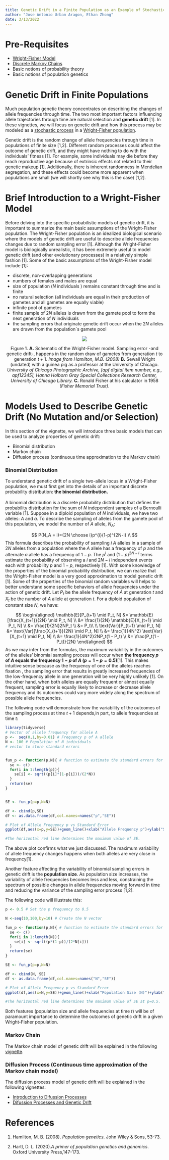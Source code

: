 ```yaml
---
title: Genetic Drift in a Finite Population as an Example of Stochastic Modeling
author: "Jose Antonio Urban Aragon, Ethan Zhong"
date: 3/13/2022
---
```



# Pre-Requisites
  * [Wright-Fisher Model](https://stephens999.github.io/fiveMinuteStats/wright_fisher_model.html)
  * [Discrete Markov Chains](http://stephens999.github.io/fiveMinuteStats/markov_chains_discrete_intro.html)
  * Basic notions of probability theory
  * Basic notions of population genetics
  

# Genetic Drift in Finite Populations

Much population genetic theory concentrates on describing the changes of allele frequencies through time. The two most important factors influencing allele trajectories through time are natural selection and **genetic drift** [1]. In these vignettes, we will focus on genetic drift and how this process may be modeled as a [stochastic process](https://en.wikipedia.org/wiki/Stochastic_process) in a [Wright-Fisher population](https://stephens999.github.io/fiveMinuteStats/wright_fisher_model.html).
  
Genetic drift is the random change of allele frequencies through time in populations of finite size [1,2]. Different random processes could affect the outcome of genetic drift, and they might have nothing to do with the individuals' fitness [1]. For example, some individuals may die before they reach reproductive age because of extrinsic effects not related to their genetic makeup [1]. Additionally, there is inherent randomness in Mendelian segregation, and these effects could become more apparent when populations are small (we will shortly see why this is the case) [1,2].  


# Brief Introduction to a Wright-Fisher Model 

Before delving into the specific probabilistic models of genetic drift, it is important to summarize the main basic assumptions of the Wright-Fisher population. The Wright-Fisher population is an idealized biological scenario where the models of genetic drift are useful to describe allele frequencies changes due to random sampling error [1]. Although the Wright-Fisher model is biologically unrealistic, it has been extremely useful to model genetic drift (and other evolutionary processes) in a relatively simple fashion [1]. Some of the basic assumptions of the Wright-Fisher model include [1]:

  * discrete, non-overlapping generations
  * numbers of females and males are equal
  * size of population ($N$ individuals ) remains constant through time and is finite
  * no natural selection (all individuals are equal in their production of gametes and all gametes are equally viable)
  * infinite pool of gametes
  * finite sample of $2N$ alleles is drawn from the gamete pool to form the next generation of $N$ individuals 
  * the sampling errors that originate genetic drift occur when the $2N$ alleles are drawn from the population´s gamete pool
  
<center>
![](Figure_1.png)

\begingroup
\fontfamily{ppl}\fontsize{12}{16}\selectfont
Figure 1. **A.** Schematic of the Wright-Fisher model. Sampling error -and genetic drift-, happens in the random draw of gametes from  generation $t$ to generation $t+1$. _Image from Hamilton, M.B. (2008)_ **B.** Sewall Wright (undated) with a guinea pig as a professor at the University of Chicago. _University of Chicago Photographic Archive, [apf digital item number, e.g., apf12345], Hanna Holborn Gray Special Collections Research Center, University of Chicago Library._ **C.** Ronald Fisher at his calculator in 1958 _(Fisher Memorial Trust)_.
\endgroup
</center>
  


# Models Used to Describe Genetic Drift (No Mutation and/or Selection)

In this section of the vignette, we will introduce three basic models that can be used to analyze properties of genetic drift:
  
  * Binomial distribution  
  * Markov chain
  * Diffusion process (continuous time approximation to the Markov chain)  

### Binomial Distribution  

To understand genetic drift of a single two-allele locus in a Wright-Fisher population, we must first get into the details of an important discrete probability distribution: **the binomial distribution.**\
\
A binomial distribution is a discrete probability distribution that defines the probability distribution for the sum of $N$ independent samples of a Bernoulli variable [1]. Suppose in a diploid population of $N$ individuals, we have two alleles: $A$ and $a$. To describe the sampling of alleles from the gamete pool of this population, we model the number of $A$ allele, $N_A$:

$$
P(N_A = i)={2N \choose i}p^{i}(1-p)^{2N-i} \\
$$
This formula describes the probability of sampling $i$ $A$ alleles in a sample of $2N$ alleles from a population where the $A$ allele has a frequency of $p$ and the alternate $a$ allele has a frequency of $1-p$. The $p^i$  and $(1-p)^{2N-i}$ terms estimate the probability of observing a $i$ and $2N-i$ independent events each with probability $p$ and $1-p$, respectively [1].  With some knowledge of the properties of the binomial probability distribution, we can realize that the Wright-Fisher model is a very good approximation to model genetic drift [1]. Some of the properties of the binomial random variables will helps to better understand some specific behaviors of allele frequencies under the action of genetic drift. Let $P_t$ be the allele frequency of $A$ at generation $t$ and $X_t$ be the number of $A$ allele at generation $t$. For a diploid population of constant size $N$, we have:

$$
\begin{aligned}
\mathbb{E}[P_{t+1} \mid P_t, N] &= \mathbb{E}[\frac{X_{t+1}}{2N} \mid P_t, N] \\ &= \frac{1}{2N} \mathbb{E}[X_{t+1} \mid P_t, N] \\ &= \frac{1}{2N}2NP_t \\ &= P_t\\
\\
\text{Var}[P_{t+1} \mid P_t, N] &= \text{Var}[\frac{X_{t+1}}{2N} \mid P_t, N] \\ &= \frac{1}{4N^2} \text{Var}[X_{t+1} \mid P_t, N] \\ &= \frac{1}{4N^2}2NP_t(1 - P_t) \\ &= \frac{P_t(1 - P_t)}{2N}
\end{aligned}
$$
As we may infer from the formulas, the maximum variability in the outcomes of the alleles' binomial sampling process will occur when **the frequency $p$ of $A$ equals the frequency $1-p$ of $A$ ($p=1-p=0.5$)**[1]. This makes intuitive sense because as the frequency of one of the alleles reaches fixation , the sampling error that results in greatly increased frequencies of the low-frequency allele in one generation will be very highly unlikely [1]. On the other hand, when both alleles are equally frequent or almost equally frequent, sampling error is equally likely to increase or decrease allele frequency and its outcomes could vary more widely along the spectrum of possible allele frequencies.  
  
  
The following code will demonstrate how the variability of the outcomes of the sampling process at time $t+1$ depends,in part, to allele frequencies at time $t$: 


```r
library(tidyverse)
# Vector of allele frequency for allele A
p <-  seq(0,1,by=0.01) # Frequency p of A allele
N <- 100 # Population of N individuals
# vector to store standard errors


fun_p <- function(p,N){ # function to estimate the standard errors for each frequencies
  se <- c()
  for(i in 1:length(p)){
    se[i] <- sqrt((p[i]*(1-p[i]))/(2*N))
  }
  return(se)
}


SE <- fun_p(p=p,N=N)

df <- cbind(p,SE)
df <- as.data.frame(df,col.names=names("p","SE"))

# Plot of Allele Frequency p vs Standard Error
ggplot(df,aes(x=p,y=SE))+geom_line()+xlab("Allele Frequency p")+ylab("SE")+ggtitle("Allele Frequency vs Standard Error")+theme(plot.title = element_text(hjust = 0.5))+geom_hline(yintercept = max(SE),color="red")

#The horizontal red line determines the maximum value of SE.
```

The above plot confirms what we just discussed. The maximum variability of allele frequency changes happens when both alleles are very close in frequency[1].  

Another feature affecting the variability of binomial sampling errors in genetic drift is the **population size**. As population size increases, the variability of allele frequencies becomes less and less, constraining the spectrum of possible changes in allele frequencies moving forward in time and reducing the variance of the sampling error process [1,2].  

The following code will illustrate this:  

```r

p <- 0.5 # Set the p frequency to 0.5

N <-seq(10,100,by=10) # Create the N vector

fun_p <- function(p,N){ # function to estimate the standard errors for each population size
  se <- c()
  for(i in 1:length(N)){
    se[i] <- sqrt((p*(1-p))/(2*N[i]))
  }
  return(se)
}

SE <- fun_p(p=p,N=N)

df <- cbind(N, SE)
df <- as.data.frame(df,col.names=names("N","SE"))

# Plot of Allele Frequency p vs Standard Error
ggplot(df,aes(x=N,y=SE))+geom_line()+xlab("Population Size (N)")+ylab("SE at p=0.5")+ggtitle("Population Size vs Standard Error at p=0.5")+theme(plot.title = element_text(hjust = 0.5))+geom_hline(yintercept = max(SE),color="red")

#The horizontal red line determines the maximum value of SE at p=0.5.


```

Both features (population size and allele frequencies at time $t$) will be of paramount importance to determine the outcomes of genetic drift in a given Wright-Fisher population.  


### Markov Chain

The Markov chain model of genetic drift will be explained in the following [vignette](https://jaurbanchicago.github.io/docs/Genetic_Drift_Markov.html).



### Diffusion Process (Continuous time approximation of the Markov chain model)


The diffusion process model of genetic drift will be explained in the following vignettes:  

* [Introduction to Difussion Processes](https://jaurbanchicago.github.io/docs/diffusion_process.html)  
* [Difussion Processes and Genetic Drift](https://jaurbanchicago.github.io/docs/diffusion_approx.html)  

# References

1. Hamilton, M. B. (2008). *Population genetics*. John Wiley & Sons, 53-73.

2. Hartl, D. L. (2020).*A primer of population genetics and genomics*. Oxford University Press,147-173.










